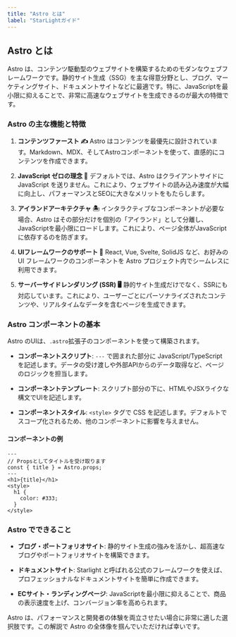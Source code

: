 ```yaml
---
title: "Astro とは"
label: "StarLightガイド"
---
```


## Astro とは
Astro は、コンテンツ駆動型のウェブサイトを構築するためのモダンなウェブフレームワークです。静的サイト生成（SSG）を主な得意分野とし、ブログ、マーケティングサイト、ドキュメントサイトなどに最適です。特に、JavaScriptを最小限に抑えることで、非常に高速なウェブサイトを生成できるのが最大の特徴です。

### Astro の主な機能と特徴

1. **コンテンツファースト ✍️**
   Astro はコンテンツを最優先に設計されています。Markdown、MDX、そしてAstroコンポーネントを使って、直感的にコンテンツを作成できます。

2. **JavaScript ゼロの理念 🚀**
   デフォルトでは、Astro はクライアントサイドに JavaScript を送りません。これにより、ウェブサイトの読み込み速度が大幅に向上し、パフォーマンスとSEOに大きなメリットをもたらします。

3. **アイランドアーキテクチャ 🏝️**
   インタラクティブなコンポーネントが必要な場合、Astro はその部分だけを個別の「アイランド」として分離し、JavaScriptを最小限にロードします。これにより、ページ全体がJavaScriptに依存するのを防ぎます。

4. **UIフレームワークのサポート 🧩**
   React, Vue, Svelte, SolidJS など、お好みの UI フレームワークのコンポーネントを Astro プロジェクト内でシームレスに利用できます。

5. **サーバーサイドレンダリング (SSR) 🖥️**
   静的サイト生成だけでなく、SSRにも対応しています。これにより、ユーザーごとにパーソナライズされたコンテンツや、リアルタイムなデータを含むページを生成できます。

### Astro コンポーネントの基本
Astro のUIは、`.astro`拡張子のコンポーネントを使って構築されます。

- **コンポーネントスクリプト**: `---` で囲まれた部分に JavaScript/TypeScript を記述します。データの受け渡しや外部APIからのデータ取得など、ページのロジックを担当します。

- **コンポーネントテンプレート**: スクリプト部分の下に、HTMLやJSXライクな構文でUIを記述します。

- **コンポーネントスタイル**: `<style>` タグで CSS を記述します。デフォルトでスコープ化されるため、他のコンポーネントに影響を与えません。

#### コンポーネントの例

```astro
---
// Propsとしてタイトルを受け取ります
const { title } = Astro.props;
---
<h1>{title}</h1>
<style>
  h1 {
    color: #333;
  }
</style>
```

### Astro でできること
- **ブログ・ポートフォリオサイト**: 静的サイト生成の強みを活かし、超高速なブログやポートフォリオサイトを構築できます。

- **ドキュメントサイト**: Starlight と呼ばれる公式のフレームワークを使えば、プロフェッショナルなドキュメントサイトを簡単に作成できます。

- **ECサイト・ランディングページ**: JavaScriptを最小限に抑えることで、商品の表示速度を上げ、コンバージョン率を高められます。

Astro は、パフォーマンスと開発者の体験を両立させたい場合に非常に適した選択肢です。この解説で Astro の全体像を掴んでいただければ幸いです。
